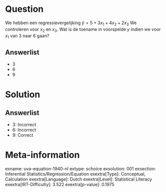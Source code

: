 Question
========

We hebben een regressievergelijking $\hat{y} = 5 + 3x_{1} +
4x_{2} + 2x_{3}$ We controleren voor *x*~2~ en *x*~3~. Wat is de
toename in voorspelde *y* indien we voor *x*~1~ van 3 naar 6 gaan?

Answerlist
----------

* 3
* 6
* 9

Solution
========

Answerlist
----------

* 3: Incorrect
* 6: Incorrect
* 9: Correct

Meta-information
================
exname: uva-equation-1940-nl
extype: schoice
exsolution: 001
exsection: Inferential Statistics/Regression/Equation
exextra[Type]: Conceptual, Calculation
exextra[Language]: Dutch
exextra[Level]: Statistical Literacy
exextra[IRT-Difficulty]: 3.522
exextra[p-value]: 0.1975
